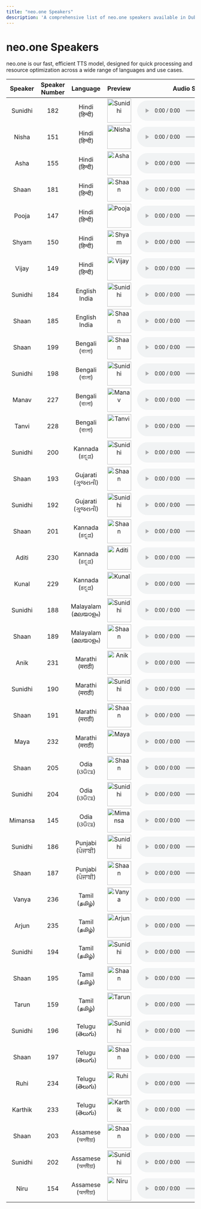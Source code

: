 ```yaml
---
title: "neo.one Speakers"
description: 'A comprehensive list of neo.one speakers available in Dubverse TTS.'
---
```


# neo.one Speakers <Icon icon="bolt" />

neo.one is our fast, efficient TTS model, designed for quick processing and resource optimization across a wide range of languages and use cases.

|   Speaker   | Speaker Number |      Language      |                                                                            Preview                                                                            |                                                             Audio Sample                                                             |
| :---------: | :------------: | :----------------: | :-----------------------------------------------------------------------------------------------------------------------------------------------------------: | :----------------------------------------------------------------------------------------------------------------------------------: |
|   Sunidhi   |      182       |   Hindi (हिन्दी)   |   <div class="flex items-center justify-center h-full"><img src="https://assets.dubverse.ai/speakers/182.png" width="64" height="64" alt="Sunidhi" /></div>   |   <audio controls src="https://dubverse-webapp.s3.ap-south-1.amazonaws.com/speakers_static/Hindi/talknet_tts_sunidhi.wav"></audio>   |
|    Nisha    |      151       |   Hindi (हिन्दी)   |    <div class="flex items-center justify-center h-full"><img src="https://assets.dubverse.ai/speakers/151.png" width="64" height="64" alt="Nisha" /></div>    |    <audio controls src="https://dubverse-webapp.s3.ap-south-1.amazonaws.com/speakers_static/Hindi/talknet_tts_nisha.wav"></audio>    |
|    Asha     |      155       |   Hindi (हिन्दी)   |    <div class="flex items-center justify-center h-full"><img src="https://assets.dubverse.ai/speakers/155.png" width="64" height="64" alt="Asha" /></div>     |    <audio controls src="https://dubverse-webapp.s3.ap-south-1.amazonaws.com/speakers_static/Hindi/talknet_tts_asha.wav"></audio>     |
|    Shaan    |      181       |   Hindi (हिन्दी)   |    <div class="flex items-center justify-center h-full"><img src="https://assets.dubverse.ai/speakers/181.png" width="64" height="64" alt="Shaan" /></div>    |    <audio controls src="https://dubverse-webapp.s3.ap-south-1.amazonaws.com/speakers_static/Hindi/talknet_tts_shaan.wav"></audio>    |
|    Pooja    |      147       |   Hindi (हिन्दी)   |    <div class="flex items-center justify-center h-full"><img src="https://assets.dubverse.ai/speakers/147.png" width="64" height="64" alt="Pooja" /></div>    |    <audio controls src="https://dubverse-webapp.s3.ap-south-1.amazonaws.com/speakers_static/Hindi/talknet_tts_pooja.wav"></audio>    |
|    Shyam    |      150       |   Hindi (हिन्दी)   |    <div class="flex items-center justify-center h-full"><img src="https://assets.dubverse.ai/speakers/150.png" width="64" height="64" alt="Shyam" /></div>    |    <audio controls src="https://dubverse-webapp.s3.ap-south-1.amazonaws.com/speakers_static/Hindi/talknet_tts_shyam.wav"></audio>    |
|    Vijay    |      149       |   Hindi (हिन्दी)   |    <div class="flex items-center justify-center h-full"><img src="https://assets.dubverse.ai/speakers/149.png" width="64" height="64" alt="Vijay" /></div>    |    <audio controls src="https://dubverse-webapp.s3.ap-south-1.amazonaws.com/speakers_static/Hindi/talknet_tts_vijay.wav"></audio>    |
|   Sunidhi   |      184       |   English India    |   <div class="flex items-center justify-center h-full"><img src="https://assets.dubverse.ai/speakers/184.png" width="64" height="64" alt="Sunidhi" /></div>   |  <audio controls src="https://s3-ap-south-1.amazonaws.com/dubverse-webapp/speakers_static/English/talknet_tts_sunidhi.wav"></audio>  |
|    Shaan    |      185       |   English India    |    <div class="flex items-center justify-center h-full"><img src="https://assets.dubverse.ai/speakers/185.png" width="64" height="64" alt="Shaan" /></div>    |   <audio controls src="https://s3-ap-south-1.amazonaws.com/dubverse-webapp/speakers_static/English/talknet_tts_shaan.wav"></audio>   |
|    Shaan    |      199       |  Bengali (বাংলা)   |    <div class="flex items-center justify-center h-full"><img src="https://assets.dubverse.ai/speakers/199.png" width="64" height="64" alt="Shaan" /></div>    |   <audio controls src="https://s3-ap-south-1.amazonaws.com/dubverse-webapp/speakers_static/Bengali/talknet_tts_shaan.wav"></audio>   |
|   Sunidhi   |      198       |  Bengali (বাংলা)   |   <div class="flex items-center justify-center h-full"><img src="https://assets.dubverse.ai/speakers/198.png" width="64" height="64" alt="Sunidhi" /></div>   |  <audio controls src="https://s3-ap-south-1.amazonaws.com/dubverse-webapp/speakers_static/Bengali/talknet_tts_sunidhi.wav"></audio>  |
|    Manav    |      227       |  Bengali (বাংলা)   |    <div class="flex items-center justify-center h-full"><img src="https://assets.dubverse.ai/speakers/227.png" width="64" height="64" alt="Manav" /></div>    |   <audio controls src="https://s3-ap-south-1.amazonaws.com/dubverse-webapp/speakers_static/Bengali/talknet_tts_Manav.wav"></audio>   |
|    Tanvi    |      228       |  Bengali (বাংলা)   |    <div class="flex items-center justify-center h-full"><img src="https://assets.dubverse.ai/speakers/228.png" width="64" height="64" alt="Tanvi" /></div>    |   <audio controls src="https://s3-ap-south-1.amazonaws.com/dubverse-webapp/speakers_static/Bengali/talknet_tts_Tanvi.wav"></audio>   |
|   Sunidhi   |      200       |  Kannada (ಕನ್ನಡ)   |   <div class="flex items-center justify-center h-full"><img src="https://assets.dubverse.ai/speakers/200.png" width="64" height="64" alt="Sunidhi" /></div>   |  <audio controls src="https://s3-ap-south-1.amazonaws.com/dubverse-webapp/speakers_static/Kannada/talknet_tts_sunidhi.wav"></audio>  |
|    Shaan    |      193       | Gujarati (ગુજરાતી) |    <div class="flex items-center justify-center h-full"><img src="https://assets.dubverse.ai/speakers/193.png" width="64" height="64" alt="Shaan" /></div>    |  <audio controls src="https://s3-ap-south-1.amazonaws.com/dubverse-webapp/speakers_static/Gujarati/talknet_tts_shaan.wav"></audio>   |
|   Sunidhi   |      192       | Gujarati (ગુજરાતી) |   <div class="flex items-center justify-center h-full"><img src="https://assets.dubverse.ai/speakers/192.png" width="64" height="64" alt="Sunidhi" /></div>   | <audio controls src="https://s3-ap-south-1.amazonaws.com/dubverse-webapp/speakers_static/Gujarati/talknet_tts_sunidhi.wav"></audio>  |
|    Shaan    |      201       |  Kannada (ಕನ್ನಡ)   |    <div class="flex items-center justify-center h-full"><img src="https://assets.dubverse.ai/speakers/201.png" width="64" height="64" alt="Shaan" /></div>    |   <audio controls src="https://s3-ap-south-1.amazonaws.com/dubverse-webapp/speakers_static/Kannada/talknet_tts_shaan.wav"></audio>   |
|    Aditi    |      230       |  Kannada (ಕನ್ನಡ)   |    <div class="flex items-center justify-center h-full"><img src="https://assets.dubverse.ai/speakers/230.png" width="64" height="64" alt="Aditi" /></div>    |   <audio controls src="https://s3-ap-south-1.amazonaws.com/dubverse-webapp/speakers_static/Kannada/talknet_tts_Aditi.wav"></audio>   |
|    Kunal    |      229       |  Kannada (ಕನ್ನಡ)   |    <div class="flex items-center justify-center h-full"><img src="https://assets.dubverse.ai/speakers/229.png" width="64" height="64" alt="Kunal" /></div>    |   <audio controls src="https://s3-ap-south-1.amazonaws.com/dubverse-webapp/speakers_static/Kannada/talknet_tts_Kunal.wav"></audio>   |
|   Sunidhi   |      188       | Malayalam (മലയാളം) |   <div class="flex items-center justify-center h-full"><img src="https://assets.dubverse.ai/speakers/188.png" width="64" height="64" alt="Sunidhi" /></div>   | <audio controls src="https://s3-ap-south-1.amazonaws.com/dubverse-webapp/speakers_static/Malayalam/talknet_tts_sunidhi.wav"></audio> |
|    Shaan    |      189       | Malayalam (മലയാളം) |    <div class="flex items-center justify-center h-full"><img src="https://assets.dubverse.ai/speakers/189.png" width="64" height="64" alt="Shaan" /></div>    |  <audio controls src="https://s3-ap-south-1.amazonaws.com/dubverse-webapp/speakers_static/Malayalam/talknet_tts_shaan.wav"></audio>  |
|    Anik     |      231       |  Marathi (मराठी)   |    <div class="flex items-center justify-center h-full"><img src="https://assets.dubverse.ai/speakers/231.png" width="64" height="64" alt="Anik" /></div>     |   <audio controls src="https://s3-ap-south-1.amazonaws.com/dubverse-webapp/speakers_static/Marathi/talknet_tts_Anik.wav"></audio>    |
|   Sunidhi   |      190       |  Marathi (मराठी)   |   <div class="flex items-center justify-center h-full"><img src="https://assets.dubverse.ai/speakers/190.png" width="64" height="64" alt="Sunidhi" /></div>   |  <audio controls src="https://s3-ap-south-1.amazonaws.com/dubverse-webapp/speakers_static/Marathi/talknet_tts_sunidhi.wav"></audio>  |
|    Shaan    |      191       |  Marathi (मराठी)   |    <div class="flex items-center justify-center h-full"><img src="https://assets.dubverse.ai/speakers/191.png" width="64" height="64" alt="Shaan" /></div>    |   <audio controls src="https://s3-ap-south-1.amazonaws.com/dubverse-webapp/speakers_static/Marathi/talknet_tts_shaan.wav"></audio>   |
|    Maya     |      232       |  Marathi (मराठी)   |    <div class="flex items-center justify-center h-full"><img src="https://assets.dubverse.ai/speakers/232.png" width="64" height="64" alt="Maya" /></div>     |   <audio controls src="https://s3-ap-south-1.amazonaws.com/dubverse-webapp/speakers_static/Marathi/talknet_tts_Maya.wav"></audio>    |
|    Shaan    |      205       |    Odia (ଓଡିଆ)     |    <div class="flex items-center justify-center h-full"><img src="https://assets.dubverse.ai/speakers/205.png" width="64" height="64" alt="Shaan" /></div>    |    <audio controls src="https://s3-ap-south-1.amazonaws.com/dubverse-webapp/speakers_static/Odia/talknet_tts_shaan.wav"></audio>     |
|   Sunidhi   |      204       |    Odia (ଓଡିଆ)     |   <div class="flex items-center justify-center h-full"><img src="https://assets.dubverse.ai/speakers/204.png" width="64" height="64" alt="Sunidhi" /></div>   |   <audio controls src="https://s3-ap-south-1.amazonaws.com/dubverse-webapp/speakers_static/Odia/talknet_tts_sunidhi.wav"></audio>    |
|   Mimansa   |      145       |    Odia (ଓଡିଆ)     |   <div class="flex items-center justify-center h-full"><img src="https://assets.dubverse.ai/speakers/145.png" width="64" height="64" alt="Mimansa" /></div>   |   <audio controls src="https://dubverse-webapp.s3.ap-south-1.amazonaws.com/speakers_static/Odia/talknet_tts_mimansa.wav"></audio>    |
|   Sunidhi   |      186       |  Punjabi (ਪੰਜਾਬੀ)  |   <div class="flex items-center justify-center h-full"><img src="https://assets.dubverse.ai/speakers/186.png" width="64" height="64" alt="Sunidhi" /></div>   |  <audio controls src="https://s3-ap-south-1.amazonaws.com/dubverse-webapp/speakers_static/Punjabi/talknet_tts_sunidhi.wav"></audio>  |
|    Shaan    |      187       |  Punjabi (ਪੰਜਾਬੀ)  |    <div class="flex items-center justify-center h-full"><img src="https://assets.dubverse.ai/speakers/187.png" width="64" height="64" alt="Shaan" /></div>    |   <audio controls src="https://s3-ap-south-1.amazonaws.com/dubverse-webapp/speakers_static/Punjabi/talknet_tts_shaan.wav"></audio>   |
|    Vanya    |      236       |   Tamil (தமிழ்)    |    <div class="flex items-center justify-center h-full"><img src="https://assets.dubverse.ai/speakers/236.png" width="64" height="64" alt="Vanya" /></div>    |    <audio controls src="https://s3-ap-south-1.amazonaws.com/dubverse-webapp/speakers_static/Tamil/talknet_tts_Vanya.wav"></audio>    |
|    Arjun    |      235       |   Tamil (தமிழ்)    |    <div class="flex items-center justify-center h-full"><img src="https://assets.dubverse.ai/speakers/235.png" width="64" height="64" alt="Arjun" /></div>    |    <audio controls src="https://s3-ap-south-1.amazonaws.com/dubverse-webapp/speakers_static/Tamil/talknet_tts_Arjun.wav"></audio>    |
|   Sunidhi   |      194       |   Tamil (தமிழ்)    |   <div class="flex items-center justify-center h-full"><img src="https://assets.dubverse.ai/speakers/194.png" width="64" height="64" alt="Sunidhi" /></div>   |   <audio controls src="https://s3-ap-south-1.amazonaws.com/dubverse-webapp/speakers_static/Tamil/talknet_tts_sunidhi.wav"></audio>   |
|    Shaan    |      195       |   Tamil (தமிழ்)    |    <div class="flex items-center justify-center h-full"><img src="https://assets.dubverse.ai/speakers/195.png" width="64" height="64" alt="Shaan" /></div>    |    <audio controls src="https://s3-ap-south-1.amazonaws.com/dubverse-webapp/speakers_static/Tamil/talknet_tts_shaan.wav"></audio>    |
|    Tarun    |      159       |   Tamil (தமிழ்)    |    <div class="flex items-center justify-center h-full"><img src="https://assets.dubverse.ai/speakers/159.png" width="64" height="64" alt="Tarun" /></div>    |    <audio controls src="https://s3-ap-south-1.amazonaws.com/dubverse-webapp/speakers_static/Tamil/talknet_tts_Tarun.wav"></audio>    |
|   Sunidhi   |      196       |  Telugu (తెలుగు)   |   <div class="flex items-center justify-center h-full"><img src="https://assets.dubverse.ai/speakers/196.png" width="64" height="64" alt="Sunidhi" /></div>   |  <audio controls src="https://s3-ap-south-1.amazonaws.com/dubverse-webapp/speakers_static/Telugu/talknet_tts_sunidhi.wav"></audio>   |
|    Shaan    |      197       |  Telugu (తెలుగు)   |    <div class="flex items-center justify-center h-full"><img src="https://assets.dubverse.ai/speakers/197.png" width="64" height="64" alt="Shaan" /></div>    |   <audio controls src="https://s3-ap-south-1.amazonaws.com/dubverse-webapp/speakers_static/Telugu/talknet_tts_shaan.wav"></audio>    |
|    Ruhi     |      234       |  Telugu (తెలుగు)   |    <div class="flex items-center justify-center h-full"><img src="https://assets.dubverse.ai/speakers/234.png" width="64" height="64" alt="Ruhi" /></div>     |    <audio controls src="https://s3-ap-south-1.amazonaws.com/dubverse-webapp/speakers_static/Telugu/talknet_tts_Ruhi.wav"></audio>    |
|   Karthik   |      233       |  Telugu (తెలుగు)   |   <div class="flex items-center justify-center h-full"><img src="https://assets.dubverse.ai/speakers/233.png" width="64" height="64" alt="Karthik" /></div>   |  <audio controls src="https://s3-ap-south-1.amazonaws.com/dubverse-webapp/speakers_static/Telugu/talknet_tts_Karthik.wav"></audio>   |
|    Shaan    |      203       | Assamese (অসমীয়া) |    <div class="flex items-center justify-center h-full"><img src="https://assets.dubverse.ai/speakers/203.png" width="64" height="64" alt="Shaan" /></div>    |  <audio controls src="https://s3-ap-south-1.amazonaws.com/dubverse-webapp/speakers_static/Assamese/talknet_tts_shaan.wav"></audio>   |
|   Sunidhi   |      202       | Assamese (অসমীয়া) |   <div class="flex items-center justify-center h-full"><img src="https://assets.dubverse.ai/speakers/202.png" width="64" height="64" alt="Sunidhi" /></div>   | <audio controls src="https://s3-ap-south-1.amazonaws.com/dubverse-webapp/speakers_static/Assamese/talknet_tts_sunidhi.wav"></audio>  |
|    Niru     |      154       | Assamese (অসমীয়া) |    <div class="flex items-center justify-center h-full"><img src="https://assets.dubverse.ai/speakers/154.png" width="64" height="64" alt="Niru" /></div>     |   <audio controls src="https://dubverse-webapp.s3.ap-south-1.amazonaws.com/speakers_static/Assamese/talknet_tts_niru.wav"></audio>   |
